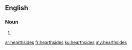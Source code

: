 ==English==

===Noun===
{{head|en|plural}}

# {{plural of|hearthside|lang=en}}

[[ar:hearthsides]]
[[fr:hearthsides]]
[[ku:hearthsides]]
[[my:hearthsides]]